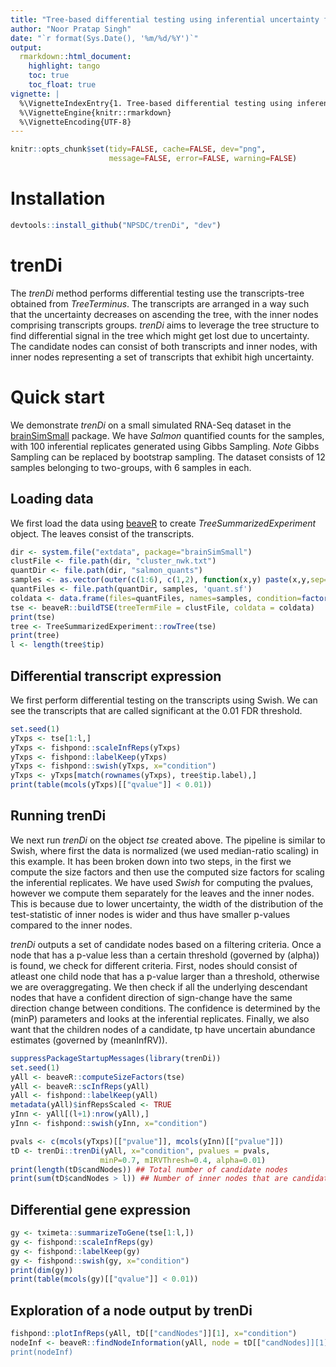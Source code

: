 ```yaml
---
title: "Tree-based differential testing using inferential uncertainty for RNA-Seq"
author: "Noor Pratap Singh"
date: "`r format(Sys.Date(), '%m/%d/%Y')`"
output:
  rmarkdown::html_document:
    highlight: tango
    toc: true
    toc_float: true
vignette: |
  %\VignetteIndexEntry{1. Tree-based differential testing using inferential uncertainty for RNA-Seq}
  %\VignetteEngine{knitr::rmarkdown}
  %\VignetteEncoding{UTF-8}
---
```


```r
knitr::opts_chunk$set(tidy=FALSE, cache=FALSE, dev="png",
                      message=FALSE, error=FALSE, warning=FALSE)
```
# Installation
```r
devtools::install_github("NPSDC/trenDi", "dev")
```

# trenDi
The *trenDi* method performs differential testing use the transcripts-tree obtained from *TreeTerminus*.
The transcripts are arranged in a way such that the uncertainty decreases on ascending the tree, with the
inner nodes comprising transcripts groups. *trenDi* aims to leverage the tree structure to find differential
signal in the tree which might get lost due to uncertainty. The candidate nodes can consist of both transcripts
and inner nodes, with inner nodes representing a set of transcripts that exhibit high uncertainty.

# Quick start

We demonstrate *trenDi* on a small simulated RNA-Seq dataset in the [brainSimSmall](https://github.com/NPSDC/brainSimSmall) package.
We have *Salmon* quantified counts for the samples, with 100 inferential replicates generated using Gibbs Sampling. *Note* Gibbs Sampling
can be replaced by bootstrap sampling. The dataset consists of 12 samples belonging to two-groups, with 6 samples in each.

## Loading data 
We first load the data using [beaveR](https://github.com/NPSDC/beaveR) to create *TreeSummarizedExperiment* object. 
The leaves consist of the transcripts.
```r
dir <- system.file("extdata", package="brainSimSmall")
clustFile <- file.path(dir, "cluster_nwk.txt")
quantDir <- file.path(dir, "salmon_quants")
samples <- as.vector(outer(c(1:6), c(1,2), function(x,y) paste(x,y,sep='_')))
quantFiles <- file.path(quantDir, samples, 'quant.sf')
coldata <- data.frame(files=quantFiles, names=samples, condition=factor(rep(1:2, each=6)))
tse <- beaveR::buildTSE(treeTermFile = clustFile, coldata = coldata)
print(tse)
tree <- TreeSummarizedExperiment::rowTree(tse)
print(tree)
l <- length(tree$tip)
```

## Differential transcript expression
We first perform differential testing on the transcripts using Swish. We can see the transcripts
that are called significant at the 0.01 FDR threshold.
```r
set.seed(1)
yTxps <- tse[1:l,]
yTxps <- fishpond::scaleInfReps(yTxps)
yTxps <- fishpond::labelKeep(yTxps)
yTxps <- fishpond::swish(yTxps, x="condition")
yTxps <- yTxps[match(rownames(yTxps), tree$tip.label),]
print(table(mcols(yTxps)[["qvalue"]] < 0.01))
```

## Running trenDi
We next run *trenDi* on the object *tse* created above. The pipeline is similar to Swish, where first
the data is normalized (we used median-ratio scaling) in this example. It has been broken down
into two steps, in the first we compute the size factors and then use the computed size factors for scaling the
inferential replicates. We have used *Swish* for computing the pvalues, however we compute them separately for
the leaves and the inner nodes. This is because due to lower uncertainty, the width of the distribution of the 
test-statistic of inner nodes is wider and thus have smaller p-values compared to the inner nodes.

*trenDi* outputs a set of candidate nodes based on a filtering criteria. Once a node
that has a p-value less than a certain threshold (governed by \strong(alpha)) is found, we check for
different criteria. First, nodes should consist of atleast one child node that has a p-value larger than
a threshold, otherwise we are overaggregating. We then check if all the underlying descendant nodes that have a 
confident direction of sign-change have the same direction change between conditions. The confidence is determined
by the \strong(minP) parameters and looks at the inferential replicates. Finally, we also want that the children nodes
of a candidate, tp have uncertain abundance estimates (governed by \strong(meanInfRV)).

```r
suppressPackageStartupMessages(library(trenDi))
set.seed(1)
yAll <- beaveR::computeSizeFactors(tse)
yAll <- beaveR::scInfReps(yAll)
yAll <- fishpond::labelKeep(yAll)
metadata(yAll)$infRepsScaled <- TRUE
yInn <- yAll[(l+1):nrow(yAll),]
yInn <- fishpond::swish(yInn, x="condition")

pvals <- c(mcols(yTxps)[["pvalue"]], mcols(yInn)[["pvalue"]])
tD <- trenDi::trenDi(yAll, x="condition", pvalues = pvals,
                    minP=0.7, mIRVThresh=0.4, alpha=0.01)
print(length(tD$candNodes)) ## Total number of candidate nodes
print(sum(tD$candNodes > l)) ## Number of inner nodes that are candidates
```

## Differential gene expression
```r
gy <- tximeta::summarizeToGene(tse[1:l,])
gy <- fishpond::scaleInfReps(gy)
gy <- fishpond::labelKeep(gy)
gy <- fishpond::swish(gy, x="condition")
print(dim(gy))
print(table(mcols(gy)[["qvalue"]] < 0.01))
```

## Exploration of a node output by trenDi
```r
fishpond::plotInfReps(yAll, tD[["candNodes"]][1], x="condition")
nodeInf <- beaveR::findNodeInformation(yAll, node = tD[["candNodes]][1], type = "tips")
print(nodeInf)
```
